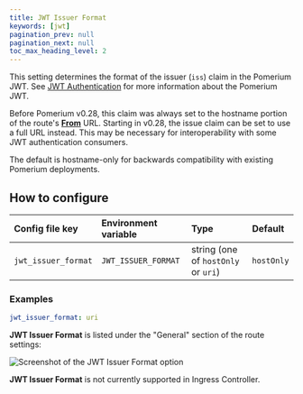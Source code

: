 ```yaml
---
title: JWT Issuer Format
keywords: [jwt]
pagination_prev: null
pagination_next: null
toc_max_heading_level: 2
---
```



This setting determines the format of the issuer (`iss`) claim in the Pomerium JWT. See [JWT Authentication](/docs/capabilities/getting-users-identity) for more information about the Pomerium JWT.

Before Pomerium v0.28, this claim was always set to the hostname portion of the route's [**From**](/docs/reference/routes/from) URL. Starting in v0.28, the issue claim can be set to use a full URL instead. This may be necessary for interoperability with some JWT authentication consumers.

The default is hostname-only for backwards compatibility with existing Pomerium deployments.

## How to configure

<Tabs>
<TabItem value="Core" label="Core">

| Config file key | Environment variable | Type | Default |
| :-- | :-- | :-- | :-- |
| `jwt_issuer_format` | `JWT_ISSUER_FORMAT` | string (one of `hostOnly` or `uri`) | `hostOnly` |

### Examples

```yaml
jwt_issuer_format: uri
```

</TabItem>
<TabItem value="Enterprise" label="Enterprise">

**JWT Issuer Format** is listed under the "General" section of the route settings:

![Screenshot of the JWT Issuer Format option](../img/routes/jwt-issuer-format.png)

</TabItem>
<TabItem value="Kubernetes" label="Kubernetes">

**JWT Issuer Format** is not currently supported in Ingress Controller.

</TabItem>
</Tabs>
